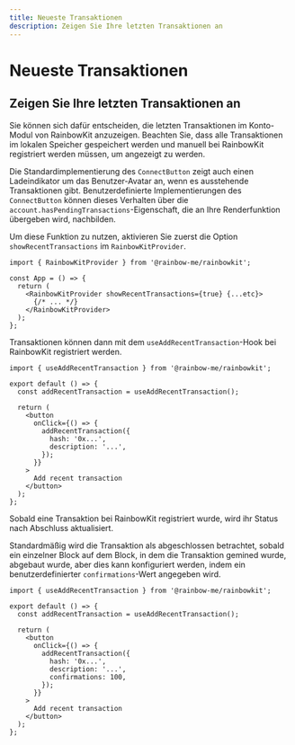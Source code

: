 ```yaml
---
title: Neueste Transaktionen
description: Zeigen Sie Ihre letzten Transaktionen an
---
```


# Neueste Transaktionen

## Zeigen Sie Ihre letzten Transaktionen an

Sie können sich dafür entscheiden, die letzten Transaktionen im Konto-Modul von RainbowKit anzuzeigen. Beachten Sie, dass alle Transaktionen im lokalen Speicher gespeichert werden und manuell bei RainbowKit registriert werden müssen, um angezeigt zu werden.

Die Standardimplementierung des `ConnectButton` zeigt auch einen Ladeindikator um das Benutzer-Avatar an, wenn es ausstehende Transaktionen gibt. Benutzerdefinierte Implementierungen des `ConnectButton` können dieses Verhalten über die `account.hasPendingTransactions`-Eigenschaft, die an Ihre Renderfunktion übergeben wird, nachbilden.

Um diese Funktion zu nutzen, aktivieren Sie zuerst die Option `showRecentTransactions` im `RainbowKitProvider`.

```tsx
import { RainbowKitProvider } from '@rainbow-me/rainbowkit';

const App = () => {
  return (
    <RainbowKitProvider showRecentTransactions={true} {...etc}>
      {/* ... */}
    </RainbowKitProvider>
  );
};
```

Transaktionen können dann mit dem `useAddRecentTransaction`-Hook bei RainbowKit registriert werden.

```tsx
import { useAddRecentTransaction } from '@rainbow-me/rainbowkit';

export default () => {
  const addRecentTransaction = useAddRecentTransaction();

  return (
    <button
      onClick={() => {
        addRecentTransaction({
          hash: '0x...',
          description: '...',
        });
      }}
    >
      Add recent transaction
    </button>
  );
};
```

Sobald eine Transaktion bei RainbowKit registriert wurde, wird ihr Status nach Abschluss aktualisiert.

Standardmäßig wird die Transaktion als abgeschlossen betrachtet, sobald ein einzelner Block auf dem Block, in dem die Transaktion gemined wurde, abgebaut wurde, aber dies kann konfiguriert werden, indem ein benutzerdefinierter `confirmations`-Wert angegeben wird.

```tsx
import { useAddRecentTransaction } from '@rainbow-me/rainbowkit';

export default () => {
  const addRecentTransaction = useAddRecentTransaction();

  return (
    <button
      onClick={() => {
        addRecentTransaction({
          hash: '0x...',
          description: '...',
          confirmations: 100,
        });
      }}
    >
      Add recent transaction
    </button>
  );
};
```
